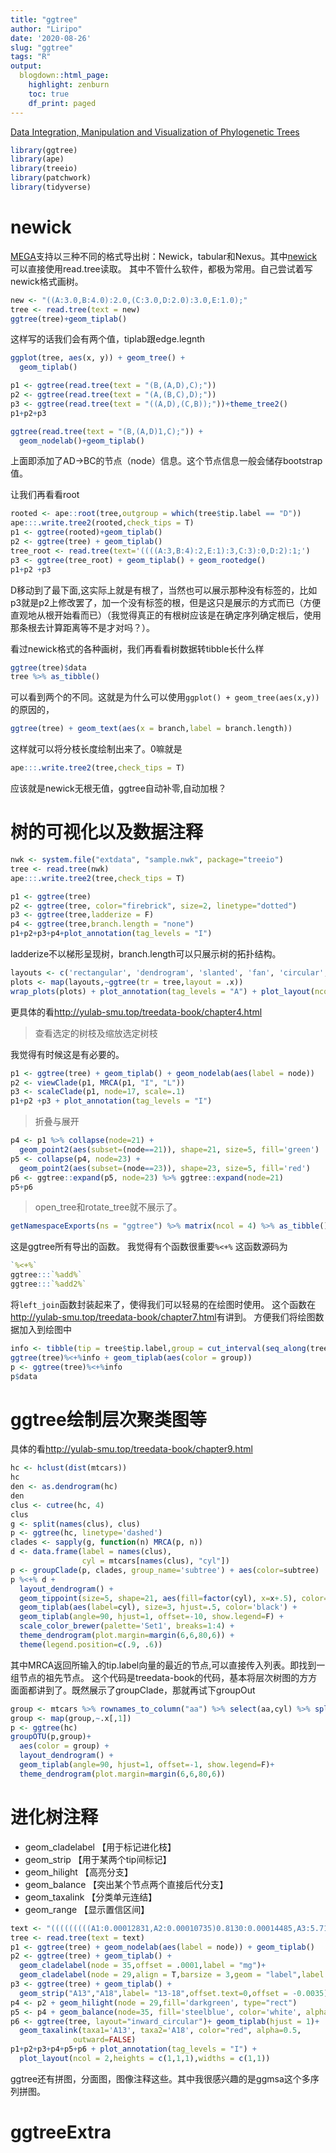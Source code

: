 ```yaml
---
title: "ggtree"
author: "Liripo"
date: '2020-08-26'
slug: "ggtree"
tags: "R"
output:
  blogdown::html_page:
    highlight: zenburn
    toc: true
    df_print: paged
---
```


[Data Integration, Manipulation and Visualization of Phylogenetic Trees](http://yulab-smu.top/treedata-book/)
```r
library(ggtree)
library(ape)
library(treeio)
library(patchwork)
library(tidyverse)
```

# newick
[MEGA](https://www.megasoftware.net/)支持以三种不同的格式导出树：Newick，tabular和Nexus。其中[newick](https://evolution.genetics.washington.edu/phylip/newicktree.html)可以直接使用read.tree读取。
其中不管什么软件，都极为常用。自己尝试着写newick格式画树。
```r
new <- "((A:3.0,B:4.0):2.0,(C:3.0,D:2.0):3.0,E:1.0);"
tree <- read.tree(text = new)
ggtree(tree)+geom_tiplab()
```
这样写的话我们会有两个值，tiplab跟edge.legnth

```r
ggplot(tree, aes(x, y)) + geom_tree() + 
  geom_tiplab()
```

```r
p1 <- ggtree(read.tree(text = "(B,(A,D),C);"))
p2 <- ggtree(read.tree(text = "(A,(B,C),D);"))
p3 <- ggtree(read.tree(text = "((A,D),(C,B));"))+theme_tree2()
p1+p2+p3
```

```r
ggtree(read.tree(text = "(B,(A,D)1,C);")) +
  geom_nodelab()+geom_tiplab()
```

上面即添加了AD->BC的节点（node）信息。这个节点信息一般会储存bootstrap值。

让我们再看看root
```r
rooted <- ape::root(tree,outgroup = which(tree$tip.label == "D"))
ape:::.write.tree2(rooted,check_tips = T)
p1 <- ggtree(rooted)+geom_tiplab()
p2 <- ggtree(tree) + geom_tiplab()
tree_root <- read.tree(text='((((A:3,B:4):2,E:1):3,C:3):0,D:2):1;')
p3 <- ggtree(tree_root) + geom_tiplab() + geom_rootedge()
p1+p2 +p3
```
D移动到了最下面,这实际上就是有根了，当然也可以展示那种没有标签的，比如p3就是p2上修改罢了，加一个没有标签的根，但是这只是展示的方式而已（方便直观地从根开始看而已）（我觉得真正的有根树应该是在确定序列确定根后，使用那条根去计算距离等不是才对吗？）。

看过newick格式的各种画树，我们再看看树数据转tibble长什么样
```r
ggtree(tree)$data
tree %>% as_tibble()
```

可以看到两个的不同。这就是为什么可以使用`ggplot() + geom_tree(aes(x,y))`的原因的，
```r
ggtree(tree) + geom_text(aes(x = branch,label = branch.length))
```

这样就可以将分枝长度绘制出来了。0嘛就是
```r
ape:::.write.tree2(tree,check_tips = T)
```
应该就是newick无根无值，ggtree自动补零,自动加根？

# 树的可视化以及数据注释

```r
nwk <- system.file("extdata", "sample.nwk", package="treeio")
tree <- read.tree(nwk)
ape:::.write.tree2(tree,check_tips = T)
```
```r
p1 <- ggtree(tree)
p2 <- ggtree(tree, color="firebrick", size=2, linetype="dotted")
p3 <- ggtree(tree,ladderize = F)
p4 <- ggtree(tree,branch.length = "none")
p1+p2+p3+p4+plot_annotation(tag_levels = "I")
```

ladderize不以梯形呈现树，branch.length可以只展示树的拓扑结构。

```r
layouts <- c('rectangular', 'dendrogram', 'slanted', 'fan', 'circular', 'inward_circular', 'radial', 'equal_angle', 'daylight','ape')
plots <- map(layouts,~ggtree(tr = tree,layout = .x))
wrap_plots(plots) + plot_annotation(tag_levels = "A") + plot_layout(ncol = 3,widths = c(2,2,2))
```

更具体的看[http://yulab-smu.top/treedata-book/chapter4.html](http://yulab-smu.top/treedata-book/chapter4.html)

>查看选定的树枝及缩放选定树枝

我觉得有时候这是有必要的。
```r
p1 <- ggtree(tree) + geom_tiplab() + geom_nodelab(aes(label = node))
p2 <- viewClade(p1, MRCA(p1, "I", "L"))
p3 <- scaleClade(p1, node=17, scale=.1) 
p1+p2 +p3 + plot_annotation(tag_levels = "I")
```

>折叠与展开

```r
p4 <- p1 %>% collapse(node=21) + 
  geom_point2(aes(subset=(node==21)), shape=21, size=5, fill='green')
p5 <- collapse(p4, node=23) + 
  geom_point2(aes(subset=(node==23)), shape=23, size=5, fill='red')
p6 <- ggtree::expand(p5, node=23) %>% ggtree::expand(node=21)
p5+p6
```

>open_tree和rotate_tree就不展示了。

```r
getNamespaceExports(ns = "ggtree") %>% matrix(ncol = 4) %>% as_tibble()
```

这是ggtree所有导出的函数。
我觉得有个函数很重要`%<+%`
这函数源码为
```r
`%<+%`
ggtree:::`%add%`
ggtree:::`%add2%`
```
将`left_join`函数封装起来了，使得我们可以轻易的在绘图时使用。
这个函数在[http://yulab-smu.top/treedata-book/chapter7.html](http://yulab-smu.top/treedata-book/chapter7.html)有讲到。
方便我们将绘图数据加入到绘图中
```r
info <- tibble(tip = tree$tip.label,group = cut_interval(seq_along(tree$tip.label),n = 3))
ggtree(tree)%<+%info + geom_tiplab(aes(color = group))
p <- ggtree(tree)%<+%info
p$data
```
# ggtree绘制层次聚类图等
具体的看[http://yulab-smu.top/treedata-book/chapter9.html](http://yulab-smu.top/treedata-book/chapter9.html)

```r
hc <- hclust(dist(mtcars))
hc
den <- as.dendrogram(hc)
den
clus <- cutree(hc, 4)
clus
g <- split(names(clus), clus)
p <- ggtree(hc, linetype='dashed')
clades <- sapply(g, function(n) MRCA(p, n))
d <- data.frame(label = names(clus), 
                cyl = mtcars[names(clus), "cyl"])
p <- groupClade(p, clades, group_name='subtree') + aes(color=subtree)
p %<+% d + 
  layout_dendrogram() + 
  geom_tippoint(size=5, shape=21, aes(fill=factor(cyl), x=x+.5), color='black') + 
  geom_tiplab(aes(label=cyl), size=3, hjust=.5, color='black') +
  geom_tiplab(angle=90, hjust=1, offset=-10, show.legend=F) + 
  scale_color_brewer(palette='Set1', breaks=1:4) +
  theme_dendrogram(plot.margin=margin(6,6,80,6)) +
  theme(legend.position=c(.9, .6))
```
其中MRCA返回所输入的tip.label向量的最近的节点,可以直接传入列表。即找到一组节点的祖先节点。
这个代码是treedata-book的代码，基本将层次树图的方方面面都讲到了。既然展示了groupClade，那就再试下groupOut
```r
group <- mtcars %>% rownames_to_column("aa") %>% select(aa,cyl) %>% split(.$cyl)
group <- map(group,~.x[,1])
p <- ggtree(hc)
groupOTU(p,group)+
  aes(color = group) +
  layout_dendrogram() +
  geom_tiplab(angle=90, hjust=1, offset=-1, show.legend=F)+
  theme_dendrogram(plot.margin=margin(6,6,80,6))
```

# 进化树注释

- geom_cladelabel 【用于标记进化枝】
- geom_strip 【用于某两个tip间标记】
- geom_hilight 【高亮分支】
- geom_balance 【突出某个节点两个直接后代分支】
- geom_taxalink 【分类单元连结】
- geom_range 【显示置信区间】
```r
text <- "(((((((((A1:0.00012831,A2:0.00010735)0.8130:0.00014485,A3:5.715e-05)0.5010:1.31e-05,A4:0.00022247)0.8490:4.053e-05,A5:9.82e-06)0.9970:0.00017401,(A6:0.00079318,(A7:0.00028724,(A8:0.00011095,A9:5.717e-05)0.6770:8.273e-05)1.0000:0.00041883)1.0000:0.00269228)0.9930:8.471e-05,A10:1.415e-05)0.9940:0.00010982,A11:0.00012538)0.5100:8.467e-05,((A12:1e-07,A13:0)1.0000:6.308e-05,(A14:1.17e-06,(A15:0.00023437,(A16:6.695e-05,A17:0.0001348)0.6060:1.07e-06)0.5940:3.211e-05)1.0000:0.00024049)0.6400:0.00017276)0.9980:8.37e-05,A18:6.729e-05,A19:0);"
tree <- read.tree(text = text)
p1 <- ggtree(tree) + geom_nodelab(aes(label = node)) + geom_tiplab()
p2 <- ggtree(tree) + geom_tiplab() +
  geom_cladelabel(node = 35,offset = .0001,label = "mg")+
  geom_cladelabel(node = 29,align = T,barsize = 3,geom = "label",label = "gg")
p3 <- ggtree(tree) + geom_tiplab() +
  geom_strip("A13","A18",label= "13-18",offset.text=0,offset = -0.0035)
p4 <- p2 + geom_hilight(node = 29,fill='darkgreen', type="rect")
p5 <- p4 + geom_balance(node=35, fill='steelblue', color='white', alpha=0.6)
p6 <- ggtree(tree, layout="inward_circular")+ geom_tiplab(hjust = 1)+
  geom_taxalink(taxa1='A13', taxa2='A18', color="red", alpha=0.5, 
              outward=FALSE)
p1+p2+p3+p4+p5+p6 + plot_annotation(tag_levels = "I") + 
  plot_layout(ncol = 2,heights = c(1,1,1),widths = c(1,1))
```

ggtree还有拼图，分面图，图像注释这些。其中我很感兴趣的是ggmsa这个多序列拼图。

# ggtreeExtra
